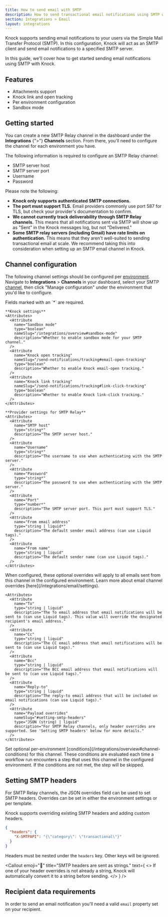 ```yaml
---
title: How to send email with SMTP
description: How to send transactional email notifications using SMTP with Knock.
section: Integrations > Email
layout: integrations
---
```


Knock supports sending email notifications to your users via the Simple Mail Transfer Protocol (SMTP). In this configuration, Knock will act as an SMTP client and send email notifications to a specified SMTP server.

In this guide, we'll cover how to get started sending email notifications using SMTP with Knock.

## Features

- Attachments support
- Knock link and open tracking
- Per environment configuration
- Sandbox mode

## Getting started

You can create a new SMTP Relay channel in the dashboard under the **Integrations** {">"} **Channels** section. From there, you'll need to configure the channel for each environment you have.

The following information is required to configure an SMTP Relay channel:

- SMTP server host
- SMTP server port
- Username
- Password

Please note the following:

- **Knock only supports authenticated SMTP connections.**
- **The port must support TLS.** Email providers commonly use port 587 for TLS, but check your provider's documentation to confirm.
- **We cannot currently track deliverability through SMTP Relay channels.** This means that all notifications sent via SMTP will show up as "Sent" in the Knock messages log, but not "Delivered."
- **Some SMTP relay servers (including Gmail) have rate limits on authentication.** This means that they aren't well-suited to sending transactional email at scale. We recommend taking this into consideration when setting up an SMTP email channel in Knock.

## Channel configuration

The following channel settings should be configured per [environment](/concepts/environments). Navigate to **Integrations** > **Channels** in your dashboard, select your SMTP [channel](/concepts/channels), then click "Manage configuration" under the environment that you'd like to configure.

<AccordionGroup>
  <Accordion title="Settings">
    Fields marked with an `*` are required.
    
    **Knock settings**
    <Attributes>
      <Attribute
        name="Sandbox mode"
        type="boolean"
        nameSlug="/integrations/overview#sandbox-mode"
        description="Whether to enable sandbox mode for your SMTP channel."
      />
      <Attribute
        name="Knock open tracking"
        nameSlug="/send-notifications/tracking#email-open-tracking"
        type="boolean"
        description="Whether to enable Knock email-open tracking."
      />
      <Attribute
        name="Knock link tracking"
        nameSlug="/send-notifications/tracking#link-click-tracking"
        type="boolean"
        description="Whether to enable Knock link-click tracking."
      />
    </Attributes>

    **Provider settings for SMTP Relay**
    <Attributes>
      <Attribute
        name="SMTP host"
        type="string*"
        description="The SMTP server host."
      />
      <Attribute
        name="Username"
        type="string*"
        description="The username to use when authenticating with the SMTP server."
      />
      <Attribute
        name="Password"
        type="string*"
        description="The password to use when authenticating with the SMTP server."
      />
      <Attribute
        name="Port"
        type="number*"
        description="The SMTP server port. This port must support TLS."
      />
      <Attribute
        name="From email address"
        type="string | liquid*"
        description="The default sender email address (can use Liquid tags)."
      />
      <Attribute
        name="From name"
        type="string | liquid"
        description="The default sender name (can use Liquid tags)."
      />
    </Attributes>

  </Accordion>
  <Accordion title="Overrides">
    When configured, these optional overrides will apply to all emails sent from this channel in the configured environment. Learn more about email channel overrides [here](/integrations/email/settings).
    
    <Attributes>
      <Attribute
        name="To"
        type="string | liquid"
        description="The To email address that email notifications will be sent to (can use Liquid tags). This value will override the designated recipient's email address."
      />
      <Attribute
        name="Cc"
        type="string | liquid"
        description="The CC email address that email notifications will be sent to (can use Liquid tags)."
      />
      <Attribute
        name="Bcc"
        type="string | liquid"
        description="The BCC email address that email notifications will be sent to (can use Liquid tags)."
      />
      <Attribute
        name="Reply-to"
        type="string | liquid"
        description="The reply-to email address that will be included on email notifications (can use Liquid tags)."
      />
      <Attribute
        name="Payload overrides"
        nameSlug="#setting-smtp-headers"
        type="JSON (string) | liquid"
        description="For SMTP Relay channels, only header overrides are supported. See 'Setting SMTP headers' below for more details."
      />
    </Attributes>
  </Accordion>
  <Accordion title="Conditions">
    Set optional per-environment [conditions](/integrations/overview#channel-conditions) for this channel. These conditions are evaluated each time a workflow run encounters a step that uses this channel in the configured environment. If the conditions are not met, the step will be skipped.
  </Accordion>
</AccordionGroup>

## Setting SMTP headers

For SMTP Relay channels, the JSON overrides field can be used to set SMTP headers. Overrides can be set in either the environment settings or per template.

Knock supports overriding existing SMTP headers and adding custom headers.

```json title="Adding a custom SMTP header via JSON overrides"
{
  "headers": {
    "X-SMTPAPI": "{\"category\": \"transactional\"}"
  }
}
```

Headers must be nested under the `headers` key. Other keys will be ignored.

<Callout
  emoji="🔦"
  title="SMTP headers are sent as strings."
  text={
    <>
      If one of your header overrides is not already a string, Knock will
      automatically convert it to a string before sending.
    </>
  }
/>

## Recipient data requirements

In order to send an email notification you'll need a valid `email` property set on your recipient.
